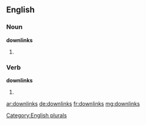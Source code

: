 ==English==

===Noun===
'''downlinks'''

# {{plural of |[[downlink]]}}

===Verb===
'''downlinks'''

# {{third-person singular of|[[downlink]]}}

[[Category:English plurals]]

[[ar:downlinks]]
[[de:downlinks]]
[[fr:downlinks]]
[[mg:downlinks]]